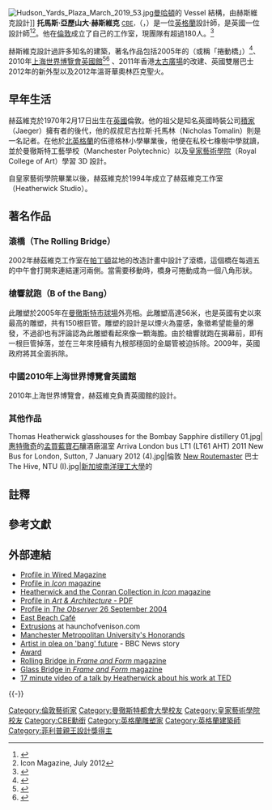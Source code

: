 {{noteTA
|G1=UK Places
|G2=USState
|1=zh-cn:托马斯; zh-tw:湯瑪斯; zh-hk:湯馬斯; zh-mo:湯馬士;
|2=zh-cn:赫斯维克; zh-tw:海澤維克; zh-hk:海瑟尉; zh-mo:希斯化域; zh-sg:赫斯维克; zh-hant:赫斯維克;
|3=zh-cn:托马斯; zh-tw:湯瑪斯; zh-hk:湯馬連;
}}
{{Infobox architect
|name                 = 托馬斯·赫斯維克 <br> Thomas Heatherwick
|image                = Thomas Heatherwick at Strelka Institute.jpg
|image_size           =
|caption              = 
|nationality          = [[英國|英國]]
|birth_date           = {{Birth date and age|1970|2|17|df=y}}
|birth_place          = [[倫敦|倫敦]]
|alma_mater           = [[曼徹斯特都會大學|曼徹斯特都會大學]]
|practice             = Heatherwick Studio
|significant_buildings= {{Plainlist|
* [[中國2010年上海世界博覽會英國館|中國2010年上海世界博覽會英國館]]
* [[蘇活區|蘇活區]]的[[隆尚_(公司)|隆尚]]
* [[東海灘咖啡館|東海灘咖啡館]]
}}
|significant_projects = {{Plainlist|
* {{le|2012年夏奧會和殘奧會坩堝|2012 Summer Olympics and Paralympics cauldron}}（2012）
* [[B_of_the_Bang|B of the Bang]]（2005）
}}
|significant_design   = {{Plainlist|
* [[滾橋|滾橋]]（2005）
* [[中國2010年上海世界博覽會英國館|中國2010年上海世界博覽會英國館]]<br>（2010）
}}
|awards               = 
}}
[[File:Hudson_Yards_Plaza_March_2019_53.jpg|thumb]][[曼哈頓|曼哈頓]]的 Vessel 結構，由赫斯維克設計]]
'''托馬斯·亞歷山大·赫斯維克''' <small>[[Order_of_the_British_Empire|CBE]]，{{tsl|en|Royal Designers for Industry|皇家工業設計師|RDI}}</small>（{{lang-en|Thomas Alexander Heatherwick}}，{{bd|1970年|2月17日}}）是一位[[英格蘭|英格蘭]]設計師{{noteTag|1=「湯馬斯·海瑟尉」為[[英國文化協會|英國文化協會]]之官方譯名<ref>{{Cite web|title=新世代英倫創造：走進海瑟尉工作室|url=https://www.britishcouncil.hk/programmes/arts/heatherwick/|accessdate=2020-12-26|author=|date=2015|format=|publisher=香港英國文化協會|language=|archive-date=2019-11-17|archive-url=https://web.archive.org/web/20191117161722/https://www.britishcouncil.hk/programmes/arts/heatherwick/|dead-url=no}}</ref>}}，是英國一位設計師<ref>{{cite news |author=Art Features |url=http://www.telegraph.co.uk/culture/art/art-features/9285796/Thomas-Heatherwick-Design-is-like-solving-a-crime.html |title=Thomas Heatherwick: 'Design is like solving a crime’ |publisher=Telegraph |date=23 May 2012 |accessdate=2013-11-13 |location=London |archive-date=2020-07-27 |archive-url=https://web.archive.org/web/20200727002824/https://www.telegraph.co.uk/culture/art/art-features/9285796/Thomas-Heatherwick-Design-is-like-solving-a-crime.html |dead-url=no }}</ref><ref>Icon Magazine, July 2012</ref>。他在[[倫敦|倫敦]]成立了自己的工作室，現團隊有超過180人。<ref>{{cite web |url=http://www.globaldesignforum.com/speakers/thomas-heatherwick/ |title=Thomas Heatherwick |publisher=Global Design Forum |date=2012-09-18 |accessdate=2013-11-13 |deadurl=yes |archiveurl=https://web.archive.org/web/20131114004040/http://www.globaldesignforum.com/speakers/thomas-heatherwick/ |archivedate=2013-11-14 }}</ref>

赫斯維克設計過許多知名的建築，著名作品包括2005年的{{le|滾橋|The Rolling Bridge}}（或稱「捲動橋」）<ref>{{cite news|url=http://www.nytimes.com/2004/10/24/magazine/london-bridge-is-curling-up.html?_r=0|title=London Bridge Is Curling Up|date=2004-10-24|publisher=New York Times|accessdate=2016-04-29|language=en|author1=PILAR VILADAS|archive-date=2018-10-31|archive-url=https://web.archive.org/web/20181031174032/https://www.nytimes.com/2004/10/24/magazine/london-bridge-is-curling-up.html?_r=0|dead-url=no}}</ref>、2010年[[中国2010年上海世界博览会英国馆|上海世界博覽會英國館]]<ref>{{cite web|url=http://www.aurora.com.tw/ent_upload/periodical/1339649121421874/1f31403d1a000000db044c2197724d20.pdf|title=頑童精神使然－Thomas Heatherwick|accessdate=2016-04-29|date=2016-04-01|work=《震旦月刊》537期|archiveurl=https://web.archive.org/web/20160513044608/http://www.aurora.com.tw/ent_upload/periodical/1339649121421874/1f31403d1a000000db044c2197724d20.pdf|archivedate=2016-05-13|author1=李居翰|author2=Heatherwick Studio|author3=Magis|author4=Peter Mallet|author5=Jasper White|author6=Hufton+Crow|author7=Daniele|deadurl=yes}}{{rp|42-45}}</ref><ref>{{cite web|url=http://tedxtaipei.com/articles/building-the-seed-cathedral/|title=不再冷冰冰！能夠「互動」的仿生建築物 讓建築物和人產生真實互動的設計哲學|accessdate=2016-04-29|date=2013-03-23|publisher=TEDxTaipei|archiveurl=https://web.archive.org/web/20160507054128/http://tedxtaipei.com/articles/building-the-seed-cathedral|archivedate=2016年5月7日|author1=Ivan Weng|deadurl=yes|df=}}</ref> 、2011年香港[[太古廣場|太古廣場]]的改建、英國雙層巴士2012年的新外型以及2012年溫哥華奧林匹克聖火。

== 早年生活 ==
赫茲維克於1970年2月17日出生在[[英國|英國]]倫敦。他的祖父是知名英國時裝公司[[積家|積家]]（Jaeger）擁有者的後代，他的叔叔尼古拉斯·托馬林（Nicholas Tomalin）則是一名記者。在他於[[北英格蘭|北英格蘭]]的伍德格林小學畢業後，他便在私校七橡樹中學就讀，並於曼徹斯特工藝學校（Manchester Polytechnic）以及[[皇家藝術學院|皇家藝術學院]]（Royal College of Art）學習 3D 設計。

自皇家藝術學院畢業以後，赫茲維克於1994年成立了赫茲維克工作室（Heatherwick Studio）。

== 著名作品 ==
===滾橋（The Rolling Bridge）===
2002年赫茲維克工作室在[[帕丁頓|帕丁頓]]盆地的改造計畫中設計了滾橋，這個橋在每週五的中午會打開來連結運河兩側。當需要移動時，橋身可捲動成為一個八角形狀。

===槍響就跑（B of the Bang）===
此雕塑於2005年在[[曼徹斯特市球場|曼徹斯特市球場]]外亮相。此雕塑高達56米，也是英國有史以來最高的雕塑，共有150根巨管。雕塑的設計是以煙火為靈感，象徵希望能量的爆發，不過卻也有評論認為此雕塑看起來像一顆海膽。由於槍響就跑在揭幕前，即有一根巨管掉落，並在三年來陸續有九根部穩固的金屬管被迫拆除。2009年，英國政府將其全面拆除。

===中國2010年上海世界博覽會英國館===
2010年上海世界博覽會，赫茲維克負責英國館的設計。

===其他作品===
<gallery mode=packed heights=150px style="text-align:left">
Thomas Heatherwick glasshouses for the Bombay Sapphire distillery 01.jpg|[[惠特徹奇_(漢普郡)|惠特徹奇]]的[[孟買藍寶石|孟買藍寶石]]釀酒廠溫室
Arriva London bus LT1 (LT61 AHT) 2011 New Bus for London, Sutton, 7 January 2012 (4).jpg|倫敦 [[New_Routemaster|New Routemaster]] 巴士
The Hive, NTU (I).jpg|[[新加坡|新加坡]][[南洋理工大學|南洋理工大學]]的 {{le|The Hive|The Hive, Singapore}}
</gallery>

==註釋==
{{noteFoot}}

==參考文獻==
{{reflist|2}}

==外部連結==
{{commons category|Thomas Heatherwick}}
*[http://www.wired.co.uk/magazine/archive/2013/10/features/master-builder Profile in Wired Magazine] {{Wayback|url=http://www.wired.co.uk/magazine/archive/2013/10/features/master-builder |date=20160427004754 }}
*[https://web.archive.org/web/20041205132727/http://www.icon-magazine.co.uk/issues/january/heatherwick.htm Profile in ''Icon'' magazine]
*[https://web.archive.org/web/20050209185031/http://www.icon-magazine.co.uk/issues/011/heatherwick.htm Heatherwick and the Conran Collection in ''Icon'' magazine]
*[https://web.archive.org/web/20060927093339/http://www.artandarchitecture.co.uk/PdfAndWord/2002/Thomas%20Heatherwick%20Feb%2002.pdf Profile in ''Art & Architecture'' - PDF]
*[http://observer.guardian.co.uk/magazine/story/0,11913,1311117,00.html Profile in ''The Observer'' 26 September 2004] {{Wayback|url=http://observer.guardian.co.uk/magazine/story/0,11913,1311117,00.html |date=20080709025449 }}
*[http://www.eastbeachcafe.co.uk East Beach Café] {{Wayback|url=http://www.eastbeachcafe.co.uk/ |date=20210306151517 }}
*[https://web.archive.org/web/20120427045352/http://haunchofvenison.com/exhibitions/past/2009/thomas_heatherwick/ Extrusions] at haunchofvenison.com
*[https://web.archive.org/web/20071015072910/http://mmu.ac.uk/graduation/honorands/ Manchester Metropolitan University's Honorands]
*[http://news.bbc.co.uk/1/hi/england/manchester/7885166.stm Artist in plea on 'bang' future] {{Wayback|url=http://news.bbc.co.uk/1/hi/england/manchester/7885166.stm |date=20090215180021 }} - BBC News story
*[https://web.archive.org/web/20110124015617/http://www.tdwa.com/award/ Award]
*[https://web.archive.org/web/20150924015118/http://www.frameandform.com/en/2011/03/21/rolling-bridge-%E2%80%93-heatherwick-studio Rolling Bridge in ''Frame and Form'' magazine]
*[https://web.archive.org/web/20150924015117/http://www.frameandform.com/en/2011/03/13/glass-bridge-heatherwick-studio Glass Bridge in ''Frame and Form'' magazine]
*[http://www.youtube.com/watch?v=oXbhTHaMwTw 17 minute video of a talk by Heatherwick about his work at TED] {{Wayback|url=http://www.youtube.com/watch?v=oXbhTHaMwTw |date=20201121050927 }}

{{-}}
{{Authority control}}

{{DEFAULTSORT:Heatherwick, Thomas}}
[[Category:倫敦藝術家|Category:倫敦藝術家]]
[[Category:曼徹斯特都會大學校友|Category:曼徹斯特都會大學校友]]
[[Category:皇家藝術學院校友|Category:皇家藝術學院校友]]
[[Category:CBE勳銜|Category:CBE勳銜]]
[[Category:英格蘭雕塑家|Category:英格蘭雕塑家]]
[[Category:英格蘭建築師|Category:英格蘭建築師]]
[[Category:菲利普親王設計獎得主|Category:菲利普親王設計獎得主]]
